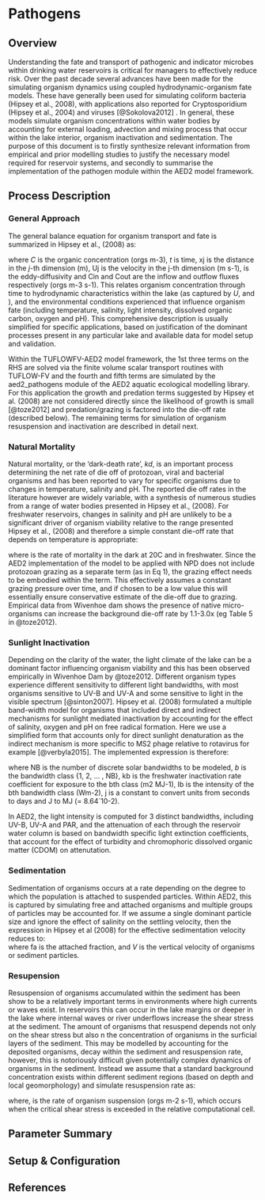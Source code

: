 # Pathogens 

## Overview 

Understanding the fate and transport of pathogenic and indicator microbes within drinking water reservoirs is critical for managers to effectively reduce risk. Over the past decade several advances have been made for the simulating organism dynamics using coupled hydrodynamic-organism fate models. These have generally been used for simulating coliform bacteria (Hipsey et al., 2008), with applications also reported for Cryptosporidium (Hipsey et al., 2004) and viruses [@Sokolova2012] . In general, these models simulate organism concentrations within water bodies by accounting for external loading, advection and mixing process that occur within the lake interior, organism inactivation and sedimentation. The purpose of this document is to firstly synthesize relevant information from empirical and prior modelling studies to justify the necessary model required for reservoir systems, and secondly to summarise the implementation of the pathogen module within the AED2 model framework.  

## Process Description

### General Approach

The general balance equation for organism transport and fate is summarized in Hipsey et al., (2008) as: 

where $C$ is the organic concentration (orgs m-3), $t$ is time, xj is the distance in the $j$-th dimension (m), Uj is the velocity in the j-th dimension (m s-1), is the eddy-diffusivity and Cin and Cout are the inflow and outflow fluxes respectively (orgs m-3 s-1). This relates organism concentration through time to hydrodynamic characteristics within the lake (as captured by $U$, and ), and the environmental conditions experienced that influence organism fate (including temperature, salinity, light intensity, dissolved organic carbon, oxygen and pH). This comprehensive description is usually simplified for specific applications, based on justification of the dominant processes present in any particular lake and available data for model setup and validation. 

Within the TUFLOWFV-AED2 model framework, the 1st three terms on the RHS are solved via the finite volume scalar transport routines with TUFLOW-FV and the fourth and fifth terms are simulated by the aed2_pathogens module of the AED2 aquatic ecological modelling library. For this application the growth and predation terms suggested by Hipsey et al. (2008) are not considered directly since the likelihood of growth is small [@toze2012] and predation/grazing is factored into the die-off rate (described below). The remaining terms for simulation of organism resuspension and inactivation are described in detail next.

### Natural Mortality 

Natural mortality, or the ‘dark-death rate’, $kd$, is an important process determining the net rate of die off of protozoan, viral and bacterial organisms and has been reported to vary for specific organisms due to changes in temperature, salinity and pH. The reported die off rates in the literature however are widely variable, with a synthesis of numerous studies from a range of water bodies presented in Hipsey et al., (2008). For freshwater reservoirs, changes in salinity and pH are unlikely to be a significant driver of organism viability relative to the range presented Hipsey et al., (2008) and therefore a simple constant die-off rate that depends on temperature is appropriate: 

where is the rate of mortality in the dark at 20C and in freshwater. Since the AED2 implementation of the model to be applied with NPD does not include protozoan grazing as a separate term (as in Eq 1), the grazing effect needs to be embodied within the term. This effectively assumes a constant grazing pressure over time, and if chosen to be a low value this will essentially ensure conservative estimate of the die-off due to grazing. Empirical data from Wivenhoe dam shows the presence of native micro-organisms can increase the background die-off rate by 1.1-3.0x (eg Table 5 in @toze2012). 

### Sunlight Inactivation 
Depending on the clarity of the water, the light climate of the lake can be a dominant factor influencing organism viability and this has been observed empirically in Wivenhoe Dam by @toze2012. Different organism types experience different sensitivity to different light bandwidths, with most organisms sensitive to UV-B and UV-A and some sensitive to light in the visible spectrum [@sinton2007]. Hipsey et al. (2008) formulated a multiple band-width model for organisms that included direct and indirect mechanisms for sunlight mediated inactivation by accounting for the effect of salinity, oxygen and pH on free radical formation. Here we use a simplified form that accounts only for direct sunlight denaturation as the indirect mechanism is more specific to MS2 phage relative to rotavirus for example [@verbyla2015]. The implemented expression is therefore: 

where NB is the number of discrete solar bandwidths to be modeled, $b$ is the bandwidth class
{1, 2, … , NB}, kb is the freshwater inactivation rate coefficient for exposure to the bth class (m2 MJ-1), Ib is the intensity of the bth bandwidth class (Wm-2), j is a constant to convert units from seconds to days and J to MJ (= 8.64´10-2).  
 
In AED2, the light intensity is computed for 3 distinct bandwidths, including UV-B, UV-A and PAR, and the attenuation of each through the reservoir water column is based on bandwidth specific light extinction coefficients, that account for the effect of turbidity and chromophoric dissolved organic matter (CDOM) on attenutation. 

### Sedimentation 

Sedimentation of organisms occurs at a rate depending on the degree to which the population is attached to suspended particles. Within AED2, this is captured by simulating free and attached organisms and multiple groups of particles may be accounted for. If we assume a single dominant particle size and ignore the effect of salinity on the settling velocity, then the expression in Hipsey et al (2008) for the effective sedimentation velocity reduces to:  
where fa is the attached fraction, and $V$ is the vertical velocity of organisms or sediment particles.  

### Resupension 

Resuspension of organisms accumulated within the sediment has been show to be a relatively important terms in environments where high currents or waves exist. In reservoirs this can occur in the lake margins or deeper in the lake where internal waves or river underflows increase the shear stress at the sediment. The amount of organisms that resuspend depends not only on the shear stress but also n the concentration of organisms in the surficial layers of the sediment. This may be modelled by accounting for the deposited organisms, decay within the sediment and resuspension rate, however, this is notoriously difficult given potentially complex dynamics of organisms in the sediment. Instead we assume that a standard background concentration exists within different sediment regions (based on depth and local geomorphology) and simulate resuspension rate as: 

where, is the rate of organism suspension (orgs m-2 s-1), which occurs when the critical shear stress is exceeded in the relative computational cell. 

## Parameter Summary

## Setup & Configuration

## References

<div id="refs"></div> 